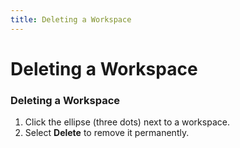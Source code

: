 ```yaml
---
title: Deleting a Workspace
---
```


# Deleting a Workspace

### Deleting a Workspace

1. Click the ellipse (three dots) next to a workspace.
2. Select **Delete** to remove it permanently.
